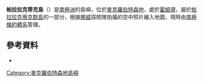 {{coord|67|32|S|62|46|E|display=title}}

'''帕拉拉克蒂克島'''（{{lang-en|Parallactic Island}}）是[[南極洲|南極洲]]的島嶼，位於[[麥克羅伯特森地|麥克羅伯特森地]]，處於[[霍姆灣|霍姆灣]]，屬於[[帕拉拉克蒂克群島|帕拉拉克蒂克群島]]的一部分，根據[[挪威|挪威]]探險隊拍攝的空中照片繪入地圖，現時由[[南極條約體系|南極條約體系]]管理。

==參考資料==
*{{usgs-gazetteer}}

{{DEFAULTSORT:Parallactic Island}}
[[Category:麥克羅伯特森地島嶼|Category:麥克羅伯特森地島嶼]]


{{MacRobertsonLand-geo-stub}}